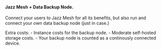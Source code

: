 #### Jazz Mesh + Data Backup Node.
<p className="no-prose text-base">
    Connect your users to Jazz Mesh for all its benefits,
    but also run and connect your own data backup node (just
    in case.)
</p>
<div className="text-sm">
    Extra costs:
    - Instance costs for the backup node.
    - Moderate self-hosted storage costs.
    - Your backup node is counted as a continously connected device.
</div>